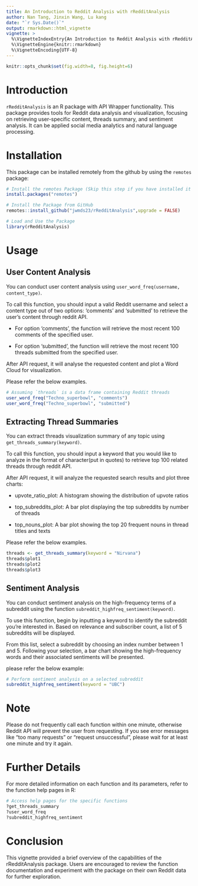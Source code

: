 ```yaml
---
title: An Introduction to Reddit Analysis with rRedditAnalysis
author: Nan Tang, Jinxin Wang, Lu kang
date: "`r Sys.Date()`"
output: rmarkdown::html_vignette
vignette: >
  %\VignetteIndexEntry{An Introduction to Reddit Analysis with rRedditAnalysis}
  %\VignetteEngine{knitr::rmarkdown}
  %\VignetteEncoding{UTF-8}
---
```


```r
knitr::opts_chunk$set(fig.width=8, fig.height=6)
```

# Introduction

`rRedditAnalysis` is an R package with API Wrapper functionality. This package provides tools for Reddit data analysis and visualization, focusing on retrieving user-specific content, threads summary, and sentiment analysis. It can be applied social media analytics and natural language processing.

# Installation

This package can be installed remotely from the github by using the `remotes` package:

```r
# Install the remotes Package (Skip this step if you have installed it before)
install.packages("remotes")
```

```r
# Install the Package from GitHub
remotes::install_github("jwmds23/rRedditAnalysis",upgrade = FALSE)
```

```r
# Load and Use the Package
library(rRedditAnalysis)
```

# Usage

## User Content Analysis

You can conduct user content analysis using `user_word_freq(username, content_type)`.

To call this function, you should input a valid Reddit username and select a content type out of two options: 'comments' and 'submitted' to retrieve the user's content through reddit API.

-   For option 'comments', the function will retrieve the most recent 100 comments of the specified user.

-   For option 'submitted', the function will retrieve the most recent 100 threads submitted from the specified user.

After API request, it will analyse the requested content and plot a Word Cloud for visualization.

Please refer the below examples.

```r
# Assuming `threads` is a data frame containing Reddit threads
user_word_freq("Techno_superbowl", "comments")
user_word_freq("Techno_superbowl", "submitted")
```

## Extracting Thread Summaries

You can extract threads visualization summary of any topic using `get_threads_summary(keyword)`.

To call this function, you should input a keyword that you would like to analyze in the format of character(put in quotes) to retrieve top 100 related threads through reddit API.

After API request, it will analyze the requested search results and plot three charts:

-   upvote_ratio_plot: A histogram showing the distribution of upvote ratios

-   top_subreddits_plot: A bar plot displaying the top subreddits by number of threads

-   top_nouns_plot: A bar plot showing the top 20 frequent nouns in thread titles and texts

Please refer the below examples.

```r
threads <- get_threads_summary(keyword = "Nirvana")
threads$plot1
threads$plot2
threads$plot3
```

## Sentiment Analysis

You can conduct sentiment analysis on the high-frequency terms of a subreddit using the function `subreddit_highfreq_sentiment(keyword)`.

To use this function, begin by inputting a keyword to identify the subreddit you're interested in. Based on relevance and subscriber count, a list of 5 subreddits will be displayed.

From this list, select a subreddit by choosing an index number between 1 and 5. Following your selection, a bar chart showing the high-frequency words and their associated sentiments will be presented.

please refer the below example:

```r
# Perform sentiment analysis on a selected subreddit
subreddit_highfreq_sentiment(keyword = "UBC")
```

# Note

Please do not frequently call each function within one minute, otherwise Reddit API will prevent the user from requesting. If you see error messages like "too many requests" or "request unsuccessful", please wait for at least one minute and try it again.

# Further Details

For more detailed information on each function and its parameters, refer to the function help pages in R:

```r
# Access help pages for the specific functions
?get_threads_summary
?user_word_freq
?subreddit_highfreq_sentiment
```

# Conclusion

This vignette provided a brief overview of the capabilities of the rRedditAnalysis package. Users are encouraged to review the function documentation and experiment with the package on their own Reddit data for further exploration.
